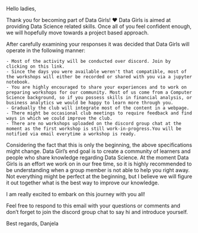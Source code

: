 Hello ladies,

Thank you for becoming part of Data Girls! ❤
Data Girls is aimed at providing Data Science related skills. Once all of you feel confident enough, we will hopefully move towards a project based approach.

After carefully examining your responses it was decided that Data Girls will operate in the following manner:

    - Most of the activity will be conducted over discord. Join by clicking on this link.
    - Since the days you were available weren't that compatible, most of the workshops will either be recorded or shared with you via a jupyter notebook.
    - You are highly encouraged to share your experiences and to work on preparing workshops for our community. Most of us come from a Computer Science background, so if you possess skills in financial analysis, or business analytics we would be happy to learn more through you.
    - Gradually the club will integrate most of the content in a webpage.
    - There might be occasional club meetings to require feedback and find ways in which we could improve the club.
    - There are no workshops uploaded on the discord group chat at the moment as the first workshop is still work-in-progress.You will be notified via email everytime a workshop is ready. 

Considering the fact that this is only the beginning, the above specifications might change. Data Girl's end goal is to create a community of learners and people who share knowledge regarding Data Science. 
At the moment Data Girls is an effort we work on in our free time, so it is highly recommended to be understanding when a group member is not able to help you right away.
Not everything might be perfect at the beginning, but I believe we will figure it out together what is the best way to improve our knowledge.

I am really excited to embark on this journey with you all!

Feel free to respond to this email with your questions or comments and don't forget to join the discord group chat to say hi and introduce yourself.

Best regards,
Danjela